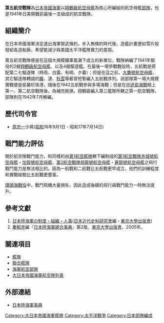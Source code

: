 {{japanese|japanese=第五航空戦隊|kana=だい5こうくうせんたい|romaji=daigo-koukuusentai}}

'''第五航空戰隊'''為[[日本帝國海軍|日本帝國海軍]]以[[翔鶴級航空母艦|翔鶴級航空母艦]]為核心所編組的航空母艦[[機動部隊|部隊]]，也是1941年日美開戰前最後一支組成的航空戰隊。

==組織簡介==
在日本帝國海軍決定退出海軍限武條約，步入無條約時代後，造艦計畫便如雪片般發給各造船廠，希望能減少與美國太平洋艦隊實力的差距。

第五航空戰隊便是在這個大規模擴軍風潮下成立的新單位，戰隊納編了1941年服役的2艘[[翔鶴級航空母艦|翔鶴級航空母艦]]、以及4艘驅逐艦。在最後一場參戰戰役時，五航戰是搭配第二七驅逐隊（時雨、白露、有明、夕暮）；但是在這之前，[[大鷹號航空母艦|大鷹號航空母艦]]、其它驅逐隊轉調的[[吹雪級驅逐艦|朧]]、漣、[[陽炎級驅逐艦|秋雲]]等都曾短暫編入五航戰序列。該部隊第一場大規模實戰便是偷襲珍珠港，隨後在1942五航戰參與多場海戰；但是在[[中途島海戰|中途島海戰]]賠上第一、第二航空戰隊後，為補充耗損，翔鶴級編入第三艦隊所轄之第一航空戰隊，部隊則在1942年7月解編。

==歷代司令官==
* [[原忠一|原忠一]]少將([[昭和|昭和]]16年9月1日 - 昭和17年7月14日)

==戰鬥能力評估==

關於航空隊戰鬥能力，和同樣的由[[第1航空艦隊_(日本海軍)|第1航空艦隊]]轄下編制成的[[第1航空戰隊_(日本海軍)|第1航空戰隊]][[赤城號航空母艦|赤城號航空母艦]]・[[加賀號航空母艦|加賀號航空母艦]]、[[第2航空戰隊__(日本海軍)|第2航空戰隊]][[飛龍號航空母艦|飛龍號航空母艦]]・[[蒼龍號航空母艦|蒼龍號航空母艦]]之飛行戰鬥能力是無法相比的。因為一航戰和二航戰比五航戰更早成立，他們的訓練程度和實戰經驗比五航戰更豐富。

[[珊瑚海戰役|珊瑚海戰役]]中，戰鬥飛機大量損失，因此造成後續的飛行員戰鬥能力一時無法提升。

== 參考文獻 ==
<div class="references-small">
#[[日本陸海軍の制度・組織・人事|日本陸海軍の制度・組織・人事]]([[日本近代史料研究會|日本近代史料研究會]]編・[[東京大學出版會|東京大學出版會]])
#[[秦郁彦|秦郁彦]]編『[[日本陸海軍總合事典|日本陸海軍總合事典]]』第2版、[[東京大學出版會|東京大學出版會]]、2005年。 
<references />
</div>

== 關連項目 ==
*[[艦隊|艦隊]]
*[[聯合艦隊|聯合艦隊]]
*[[海軍航空部隊|海軍航空部隊]]
*[[大日本帝國海軍航空隊列表|大日本帝國海軍航空隊列表]]

==外部連結==
<div class="references-small">
*[https://web.archive.org/web/20100516180653/http://homepage1.nifty.com/kitabatake/rikukaiguntop.html 日本陸海軍事典] 
<references />
</div>



[[Category:大日本帝國海軍艦隊|Category:大日本帝國海軍艦隊]]
[[Category:太平洋戰爭|Category:太平洋戰爭]]
[[Category:日本部隊編成|Category:日本部隊編成]]